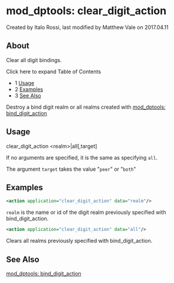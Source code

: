 
# mod_dptools: clear_digit_action 

 Created by  Italo Rossi, last modified by  Matthew Vale on 2017.04.11

## About

Clear all digit bindings.

Click here to expand Table of Contents

* 1 [Usage](#-freeswitch--mod_dptools-clear_digit_action-)
* 2 [Examples](#-freeswitch--mod_dptools-clear_digit_action-)
* 3 [See Also](#-freeswitch--mod_dptools-clear_digit_action-)

Destroy a bind digit realm or all realms created with [mod\_dptools: bind\_digit\_action](./6586414.mdx#0-about)

## Usage

clear_digit_action &lt;realm>|all[,target]

If no arguments are specified, it is the same as specifying `all`.

The argument `target` takes the value "`peer`" or "`both`"

## Examples

```xml
<action application="clear_digit_action" data="realm"/>
```

`realm` is the name or id of the digit realm previously specified with bind\_digit\_action.

```xml
<action application="clear_digit_action" data="all"/>
```

Clears all realms previously specified with bind\_digit\_action.

## See Also

[mod\_dptools: bind\_digit\_action](./6586414.mdx#0-about)


